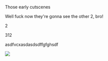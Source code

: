 Those early cutscenes

Well fuck now they're gonna see the other 2, bro!

2

312

asdfvcxasdasdsdffgfghsdf

![](http://localhost:3007/images/45a57e11.png)
